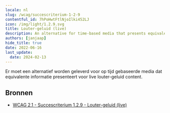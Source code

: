 ```yaml
---
locale: nl
slug: /wcag/succescriterium-1-2-9
contentful_id: 7hPoHwtFtlNjoIlki452LJ
icon: /img/light/1.2.9.svg
title: Louter-geluid (live)
description: An alternative for time-based media that presents equivalent information for live audio-only content must be provided.
authors: [janjaap]
hide_title: true
date: 2022-06-16
last_update:
  date: 2024-02-13
---
```


<Hero
  title="Louter-geluid (live)"
  image="/img/light/1.2.9.svg"
  alt="WCAG 1.2.9 icon"
  prefix="Succescriterium 1.2.9"
  suffix="Niveau AAA"
/>

Er moet een alternatief worden geleverd voor op tijd gebaseerde media dat equivalente informatie presenteert voor live louter-geluid content.

## Bronnen

- [WCAG 2.1 - Succescriterium 1.2.9 - Louter-geluid (live)](https://www.w3.org/Translations/WCAG21-nl/#louter-geluid-live)
